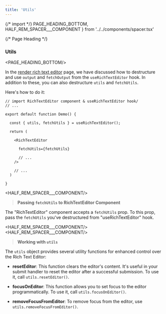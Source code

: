 ```yaml
---
title: 'Utils'
---
```


{/* import */}
    PAGE_HEADING_BOTTOM,
    HALF_REM_SPACER___COMPONENT
} from '../../components/spacer.tsx'



{/* Page Heading */}
### Utils
<PAGE_HEADING_BOTTOM/>

In the [render rich text editor](/render-rich-text-editor) page, we have discussed how to destructure and use `output` and `fetchOutput` from the `useRichTextEditor` hook. In addition to these, you can also destructure `utils` and `fetchUtils`.

Here's how to do it:

```tsx  showLineNumbers {6, 12} copy
// import RichTextEditor component & useRichTextEditor hook/
// ...

export default function Demo() {

  const { utils, fetchUtils } = useRichTextEditor();

  return (

    <RichTextEditor

      fetchUtils={fetchUtils}

      // ...
    />

    // ...
  )

}
```


<HALF_REM_SPACER___COMPONENT/>
> **Passing `fetchUtils` to RichTextEditor Component**

The "RichTextEditor" component accepts a `fetchUtils` prop. To this prop, pass the `fetchUtils` you've destructured from "useRichTextEditor" hook.


<HALF_REM_SPACER___COMPONENT/>
<HALF_REM_SPACER___COMPONENT/>
> **Working with `utils`**

The `utils` object provides several utility functions for enhanced control over the Rich Text Editor:

- **resetEditor**: This function clears the editor's content. It's useful in your submit handler to reset the editor after a successful submission. To use it, call `utils.resetEditor()`.

- **focusOnEditor**: This function allows you to set focus to the editor programmatically. To use it, call `utils.focusOnEditor()`.

- **removeFocusFromEditor**: To remove focus from the editor, use `utils.removeFocusFromEditor()`.

